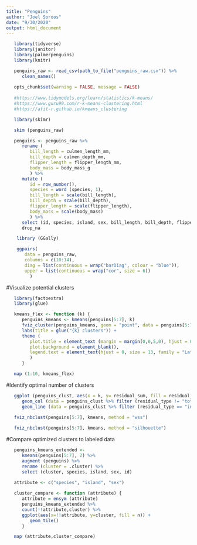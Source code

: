 ```yaml
---
title: "Penguins"
author: "Joel Soroos"
date: "9/30/2020"
output: html_document
---
```



```r

   library(tidyverse)
   library(janitor)
   library(palmerpenguins)
   library(knitr)

   penguins_raw <- read_csv(path_to_file("penguins_raw.csv")) %>%
      clean_names()
   
   opts_chunk$set(warning = FALSE, message = FALSE)
   
   #https://www.tidymodels.org/learn/statistics/k-means/
   #https://www.guru99.com/r-k-means-clustering.html
   #https://afit-r.github.io/kmeans_clustering
```


```r

   library(skimr)

   skim (penguins_raw)
```


```r

   penguins <- penguins_raw %>%
      rename (
         bill_length = culmen_length_mm,
         bill_depth = culmen_depth_mm,
         flipper_length = flipper_length_mm,
         body_mass = body_mass_g
         ) %>%
      mutate (
         id = row_number(),
         species = word (species, 1),
         bill_length = scale(bill_length),
         bill_depth = scale(bill_depth),
         flipper_length = scale(flipper_length),
         body_mass = scale(body_mass)
         ) %>%
      select (id, species, island, sex, bill_length, bill_depth, flipper_length, body_mass) %>%
      drop_na
```


```r

    library (GGally)

    ggpairs(
       data = penguins_raw,
       columns = c(10:14),
       diag = list(continuous = wrap("barDiag", colour = "blue")),
       upper = list(continuous = wrap("cor", size = 6))
         )
```


#Visualize potential clusters
```r

   library(factoextra)
   library(glue)

   kmeans_flex <- function (k) {
      penguins_kmeans <- kmeans(penguins[5:7], k) 
      fviz_cluster(penguins_kmeans, geom = "point", data = penguins[5:7]) +
      labs(title = glue("{k} clusters")) +
      theme (
         plot.title = element_text (margin = margin(0,0,5,0), hjust = 0.5, size = 15, family = "Lato"),
         plot.background = element_blank(),
         legend.text = element_text(hjust = 0, size = 13, family = "Lato")
         ) 
      }

   map (1:10, kmeans_flex)
```


#Identify optimal number of clusters
```r

   ggplot (penguins_clust, aes(x = k, y= residual_sum, fill = residual_type)) +
      geom_col (data = penguins_clust %>% filter (residual_type != "total")) + 
      geom_line (data = penguins_clust %>% filter (residual_type == "intra_cluster")) 

   fviz_nbclust(penguins[5:7], kmeans, method = "wss") 
   
   fviz_nbclust(penguins[5:7], kmeans, method = "silhouette") 
```


#Compare optimized clusters to labeled data
```r
   penguins_kmeans_extended <- 
      kmeans(penguins[5:7], 2) %>%
      augment (penguins) %>%
      rename (cluster = .cluster) %>%
      select (cluster, species, island, sex, id)

   attribute <- c("species", "island", "sex")
   
   cluster_compare <- function (attribute) {
      attribute = ensym (attribute)
      penguins_kmeans_extended %>%
      count(!!attribute,cluster) %>%
      ggplot(aes(x=!!attribute, y=cluster, fill = n)) + 
         geom_tile() 
      }

   map (attribute,cluster_compare)
```